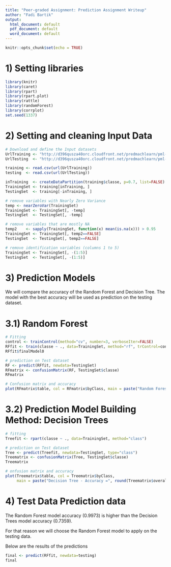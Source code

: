 ---
title: "Peer-graded Assignment: Prediction Assignment Writeup"
author: "Fadi Bartik"
output:
  html_document: default
  pdf_document: default
  word_document: default
---

```{r setup, include=FALSE}
knitr::opts_chunk$set(echo = TRUE)
```

# 1) Setting libraries

```{r, results='hide'}
library(knitr)
library(caret)
library(rpart)
library(rpart.plot)
library(rattle)
library(randomForest)
library(corrplot)
set.seed(1337)
```


# 2) Setting and cleaning Input Data 

```{r}
# Download and define the Input datasets 
UrlTraining <- "http://d396qusza40orc.cloudfront.net/predmachlearn/pml-training.csv"
UrlTesting  <- "http://d396qusza40orc.cloudfront.net/predmachlearn/pml-testing.csv"

training <- read.csv(url(UrlTraining))
testing  <- read.csv(url(UrlTesting))

inTraining  <- createDataPartition(training$classe, p=0.7, list=FALSE)
TrainingSet <- training[inTraining, ]
TestingSet  <- training[-inTraining, ]

# remove variables with Nearly Zero Variance
temp <- nearZeroVar(TrainingSet)
TrainingSet <- TrainingSet[, -temp]
TestingSet  <- TestingSet[, -temp]

# remove variables that are mostly NA
temp2    <- sapply(TrainingSet, function(x) mean(is.na(x))) > 0.95
TrainingSet <- TrainingSet[, temp2==FALSE]
TestingSet  <- TestingSet[, temp2==FALSE]

# remove identification variables (columns 1 to 5)
TrainingSet <- TrainingSet[, -(1:5)]
TestingSet  <- TestingSet[, -(1:5)]
```

# 3) Prediction Models

We will compare the accuracy of the Random Forest and Decision Tree.
The model with the best accuracy will be used as prediction on the testing dataset.

# 3.1) Random Forest

```{r}
# Fitting
control <- trainControl(method="cv", number=3, verboseIter=FALSE)
RFfit <- train(classe ~ ., data=TrainingSet, method="rf", trControl=control)
RFfit$finalModel0

# prediction on Test dataset
RF <- predict(RFfit, newdata=TestingSet)
RFmatrix <- confusionMatrix(RF, TestingSet$classe)
RFmatrix

# Confusion matrix and accuracy
plot(RFmatrix$table, col = RFmatrix$byClass, main = paste("Random Forest - Accuracy =", round(RFmatrix$overall['Accuracy'], 4)))
```


# 3.2) Prediction Model Building Method: Decision Trees

```{r}
# fitting
Treefit <- rpart(classe ~ ., data=TrainingSet, method="class")

# prediction on Test dataset
Tree <- predict(Treefit, newdata=TestingSet, type="class")
Treematrix <- confusionMatrix(Tree, TestingSet$classe)
Treematrix

# onfusion matrix and accuracy
plot(Treematrix$table, col = Treematrix$byClass, 
     main = paste("Decision Tree - Accuracy =", round(Treematrix$overall['Accuracy'], 4)))
```


# 4) Test Data Prediction data

The Random Forest model accuracy (0.9973) is higher than the Decision Trees model accuracy (0.7359).

For that reason we will choose the Random Forest model to apply on the testing data.

Below are the results of the predictions

```{r}
final <- predict(RFfit, newdata=testing)
final
```


